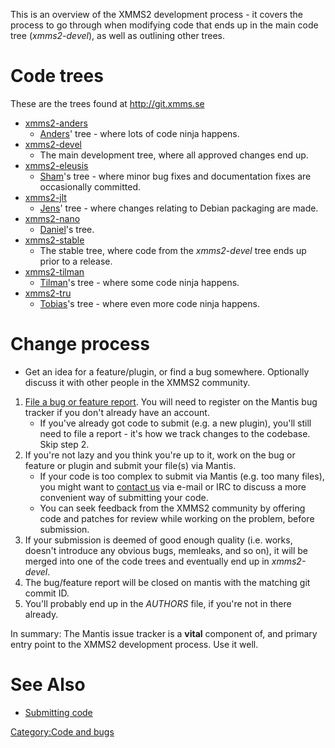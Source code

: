 {{Navbar}}

This is an overview of the XMMS2 development process - it covers the process to go through when modifying code that ends up in the main code tree (''xmms2-devel''), as well as outlining other trees.

= Code trees =

These are the trees found at http://git.xmms.se
* [http://git.xmms.se/?p=xmms2-anders.git;a=summary xmms2-anders]
** [[User:Anders_Gustafsson | Anders]]' tree - where lots of code ninja happens.
* [http://git.xmms.se/?p=xmms2-devel.git;a=summary xmms2-devel]
** The main development tree, where all approved changes end up.
* [http://git.xmms.se/?p=xmms2-eleusis.git;a=summary xmms2-eleusis]
** [[Sham Chukoury | Sham]]'s tree - where minor bug fixes and documentation fixes are occasionally committed.
* [http://git.xmms.se/?p=xmms2-jlt.git;a=summary xmms2-jlt]
** [[Jens Taprogge | Jens]]' tree - where changes relating to Debian packaging are made.
* [http://git.xmms.se/?p=xmms2-nano.git;a=summary xmms2-nano]
** [[Daniel Pearson | Daniel]]'s tree.
* [http://git.xmms.se/?p=xmms2-stable.git;a=summary xmms2-stable]
** The stable tree, where code from the ''xmms2-devel'' tree ends up prior to a release.
* [http://git.xmms.se/?p=xmms2-tilman.git;a=summary xmms2-tilman]
** [[Tilman Sauerbeck | Tilman]]'s tree - where some code ninja happens.
* [http://git.xmms.se/?p=xmms2-tru.git;a=summary xmms2-tru]
** [[Tobias RundstrÃ¶m | Tobias]]'s tree - where even more code ninja happens.

= Change process =

* Get an idea for a feature/plugin, or find a bug somewhere. Optionally discuss it with other people in the XMMS2 community.
# [[Reporting bugs | File a bug or feature report]]. You will need to register on the Mantis bug tracker if you don't already have an account.
#* If you've already got code to submit (e.g. a new plugin), you'll still need to file a report - it's how we track changes to the codebase. Skip step 2.
# If you're not lazy and you think you're up to it, work on the bug or feature or plugin and submit your file(s) via Mantis.
#* If your code is too complex to submit via Mantis (e.g. too many files), you might want to [[About#Contact info | contact us]] via e-mail or IRC to discuss a more convenient way of submitting your code.
#* You can seek feedback from the XMMS2 community by offering code and patches for review while working on the problem, before submission.
# If your submission is deemed of good enough quality (i.e. works, doesn't introduce any obvious bugs, memleaks, and so on), it will be merged into one of the code trees and eventually end up in ''xmms2-devel''.
# The bug/feature report will be closed on mantis with the matching git commit ID.
# You'll probably end up in the ''AUTHORS'' file, if you're not in there already.

In summary: The Mantis issue tracker is a '''vital''' component of, and primary entry point to the XMMS2 development process. Use it well.

= See Also =
* [[Submitting code]]

[[Category:Code and bugs]]